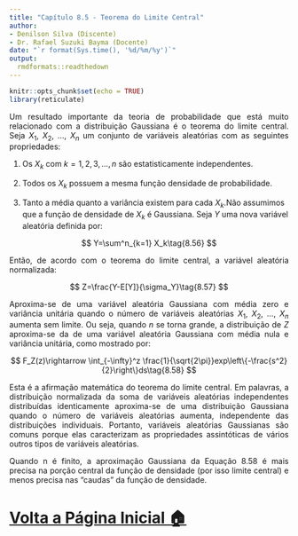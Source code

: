 ---
title: "Capítulo 8.5 - Teorema do Limite Central"
author: 
- Denilson Silva (Discente)
- Dr. Rafael Suzuki Bayma (Docente)
date: "`r format(Sys.time(), '%d/%m/%y')`"
output: 
  rmdformats::readthedown
---

```{r setup, include=FALSE}
knitr::opts_chunk$set(echo = TRUE)
library(reticulate)
```

<p ALIGN=justify>Um resultado importante da teoria de probabilidade que está muito relacionado com a distribuição Gaussiana é o teorema do limite central. Seja $X_1$, $X_2$, ..., $X_n$ um conjunto de variáveis aleatórias com as seguintes propriedades:</p>

1. Os $X_k$ com $k = 1, 2, 3, ..., n$ são estatisticamente independentes.

2. Todos os $X_k$ possuem a mesma função densidade de probabilidade.

3. Tanto a média quanto a variância existem para cada $X_k$.Não assumimos que a função de densidade de $X_k$ é Gaussiana. Seja $Y$ uma nova variável aleatória definida por:

$$
Y=\sum^n_{k=1} X_k\tag{8.56}
$$
<p ALIGN=justify>Então, de acordo com o teorema do limite central, a variável aleatória normalizada:</p>

$$
Z=\frac{Y-E[Y]}{\sigma_Y}\tag{8.57}
$$

<p ALIGN=justify>Aproxima-se de uma variável aleatória Gaussiana com média zero e variância unitária quando o número de variáveis aleatórias $X_1$, $X_2$, ..., $X_n$ aumenta sem limite. Ou seja, quando $n$ se torna grande, a distribuição de $Z$ aproxima-se da de uma variável aleatória Gaussiana com média nula e variância unitária, como mostrado por:</p>

$$
F_Z(z)\rightarrow \int_{-\infty}^z \frac{1}{\sqrt{2\pi}}exp\left\{-\frac{s^2}{2}\right\}ds\tag{8.58}
$$

<p ALIGN=justify>Esta é a afirmação matemática do teorema do limite central. Em palavras, a distribuição normalizada da soma de variáveis aleatórias independentes distribuídas identicamente aproxima-se de uma distribuição Gaussiana quando o número de variáveis aleatórias aumenta, independente das distribuições individuais. Portanto, variáveis aleatórias Gaussianas são comuns porque elas caracterizam as propriedades assintóticas de vários outros tipos de variáveis aleatórias.</p>

<p ALIGN=justify>Quando n é finito, a aproximação Gaussiana da Equação 8.58 é mais precisa na porção central da função de densidade (por isso limite central) e menos precisa nas “caudas” da função de densidade.</p>

# [Volta a Página Inicial 🏠](Página-Inicial.html)






